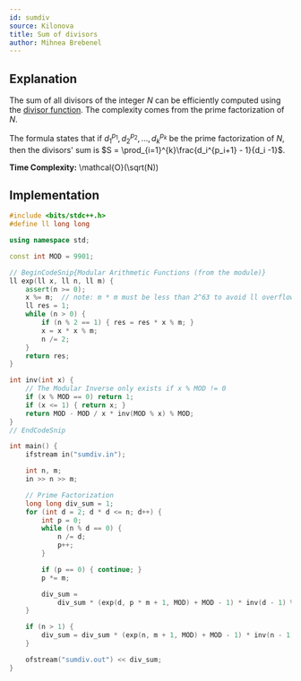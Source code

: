 ```yaml
---
id: sumdiv
source: Kilonova
title: Sum of divisors
author: Mihnea Brebenel
---
```


## Explanation

The sum of all divisors of the integer $N$ can be efficiently computed using the [divisor function](https://en.wikipedia.org/wiki/Divisor_function).
The complexity comes from the prime factorization of $N$.

The formula states that if $d_1^{p_1}, d_2^{p_2}, ..., d_k^{p_k}$ be the prime factorization of $N$, then the divisors' sum is $S = \prod_{i=1}^{k}\frac{d_i^{p_i+1} - 1}{d_i -1}$.

**Time Complexity:** \mathcal{O}(\sqrt(N))
## Implementation

<LanguageSection>
<CPPSection>

```cpp
#include <bits/stdc++.h>
#define ll long long

using namespace std;

const int MOD = 9901;

// BeginCodeSnip{Modular Arithmetic Functions (from the module)}
ll exp(ll x, ll n, ll m) {
	assert(n >= 0);
	x %= m;  // note: m * m must be less than 2^63 to avoid ll overflow
	ll res = 1;
	while (n > 0) {
		if (n % 2 == 1) { res = res * x % m; }
		x = x * x % m;
		n /= 2;
	}
	return res;
}

int inv(int x) {
	// The Modular Inverse only exists if x % MOD != 0
	if (x % MOD == 0) return 1;
	if (x <= 1) { return x; }
	return MOD - MOD / x * inv(MOD % x) % MOD;
}
// EndCodeSnip

int main() {
	ifstream in("sumdiv.in");

	int n, m;
	in >> n >> m;

	// Prime Factorization
	long long div_sum = 1;
	for (int d = 2; d * d <= n; d++) {
		int p = 0;
		while (n % d == 0) {
			n /= d;
			p++;
		}

		if (p == 0) { continue; }
		p *= m;

		div_sum =
		    div_sum * (exp(d, p * m + 1, MOD) + MOD - 1) * inv(d - 1) % MOD;
	}

	if (n > 1) {
		div_sum = div_sum * (exp(n, m + 1, MOD) + MOD - 1) * inv(n - 1) % MOD;
	}

	ofstream("sumdiv.out") << div_sum;
}
```

</CPPSection>
</LanguageSection>

